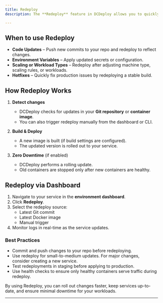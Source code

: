 ```yaml
---
title: Redeploy
description: The **Redeploy** feature in DCDeploy allows you to quickly apply changes to an existing service without creating a new one. This is useful when you’ve updated your code, modified environment variables, or adjusted configuration and want to roll out the changes seamlessly.

---
```


## When to use Redeploy

- **Code Updates** – Push new commits to your repo and redeploy to reflect changes.  
- **Environment Variables** – Apply updated secrets or configuration.  
- **Scaling or Workload Types** – Redeploy after adjusting machine type, scaling rules, or workloads.  
- **Hotfixes** – Quickly fix production issues by redeploying a stable build.  


## How Redeploy Works

1. **Detect changes**  
   - DCDeploy checks for updates in your **Git repository** or **container image**.  
   - You can also trigger redeploy manually from the dashboard or CLI.  

2. **Build & Deploy**  
   - A new image is built (if build settings are configured).  
   - The updated version is rolled out to your service.  

3. **Zero Downtime** (if enabled)  
   - DCDeploy performs a rolling update.  
   - Old containers are stopped only after new containers are healthy.  

## Redeploy via Dashboard

1. Navigate to your service in the **environment dashboard**.  
2. Click **Redeploy**.  
3. Select the redeploy source:
   - Latest Git commit  
   - Latest Docker image  
   - Manual trigger  
4. Monitor logs in real-time as the service updates.  

### Best Practices
- Commit and push changes to your repo before redeploying.
- Use redeploy for small-to-medium updates. For major changes, consider creating a new service.
- Test redeployments in staging before applying to production.
- Use health checks to ensure only healthy containers serve traffic during redeploy.

By using Redeploy, you can roll out changes faster, keep services up-to-date, and ensure minimal downtime for your workloads.

--- 
